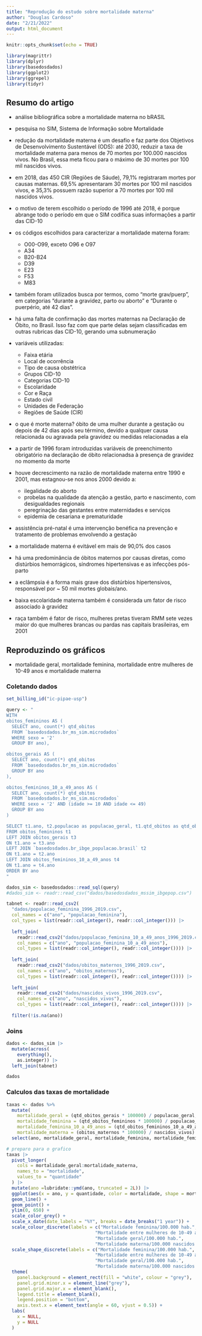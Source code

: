 ```yaml
---
title: "Reprodução do estudo sobre mortalidade materna"
author: "Douglas Cardoso"
date: "2/21/2022"
output: html_document
---
```


```r
knitr::opts_chunk$set(echo = TRUE)

library(magrittr)
library(dplyr)
library(basedosdados)
library(ggplot2)
library(ggrepel)
library(tidyr)
```

## Resumo do artigo

* análise bibliográfica sobre a mortalidade materna no bRASIL
* pesquisa no SIM, Sistema de Informação sobre Mortalidade
* redução da mortalidade materna é um desafio e faz parte dos Objetivos de Desenvolvimento Sustentável (ODS): até 2030, reduzir a taxa de mortalidade materna para menos de 70 mortes por 100.000 nascidos vivos. No Brasil, essa meta ficou para o máximo de 30 mortes por 100 mil nascidos vivos.
* em 2018, das 450 CIR (Regiões de Sáude), 79,1%  registraram mortes por causas maternas. 69,5% apresentaram 30 mortes por 100 mil nascidos vivos, e 35,3% possuem razão superior a 70 mortes por 100 mil nascidos vivos.
* o motivo de terem escolhido o período de 1996 até 2018, é porque abrange todo o período em que o SIM codifica suas informações a partir das CID-10
* os códigos escolhidos para caracterizar a mortalidade materna foram:
  
  + O00-O99, exceto O96 e O97
  + A34
  + B20-B24
  + D39
  + E23
  + F53
  + M83

* também foram utilizados busca por termos, como "morte grav/puerp", em categorias "durante a gravidez, parto ou aborto" e "Durante o puerpério, até 42 dias".

* há uma falta de confirmação das mortes maternas na Declaração de Óbito, no Brasil. Isso faz com que parte delas sejam classificadas em outras rubricas das CID-10, gerando uma subnumeração

* variáveis utilizadas:

  + Faixa etária
  + Local de ocorrência
  + Tipo de causa obstétrica
  + Grupos CID-10
  + Categorias CID-10
  + Escolaridade
  + Cor e Raça
  + Estado civil
  + Unidades de Federação
  + Regiões de Saúde (CIR)

* o que é morte materna? óbito de uma mulher durante a gestação ou depois de 42 dias após seu término, devido a qualquer causa relacionada ou agravada pela gravidez ou medidas relacionadas a ela
* a partir de 1996 foram introduzidas variáveis de preenchimento obrigatório na declaração de óbito relacionadsa à presença de gravidez no momento da morte
* houve decrescimento na razão de mortalidade materna entre 1990 e 2001, mas estagnou-se nos anos 2000 devido a:

   +  ilegalidade do aborto
   + probelas na qualidade da atenção a gestão, parto e nascimento, com desigualdades regionais
   + peregrinação das gestantes entre maternidades e serviços
   + epidemia de cesariana e prematuridade

* assistência pré-natal é uma intervenção benéfica na prevenção e tratamento de problemas envolvendo a gestação
* a mortalidade materna é evitável em mais de 90,0% dos casos
* há uma predominância de óbitos maternos por causas diretas, como distúrbios hemorrágicos, síndromes hipertensivas e as infecções pós-parto
* a eclâmpsia é a forma mais grave dos distúrbios hipertensivos, responsável por ~ 50 mil mortes globais/ano.
* baixa escolaridade materna também é considerada um fator de risco associado à gravidez
* raça também é fator de risco, mulheres pretas tiveram RMM sete vezes maior do que mulheres brancas ou pardas nas capitais brasileiras, em 2001

## Reproduzindo os gráficos

* mortalidade geral, mortalidade feminina, mortalidade entre mulheres de 10-49 anos e mortalidade materna

### Coletando dados
  
```r
set_billing_id("ic-pipae-usp")

query <- "
WITH 
obitos_femininos AS (
  SELECT ano, count(*) qtd_obitos
  FROM `basedosdados.br_ms_sim.microdados`
  WHERE sexo = '2'
  GROUP BY ano),

obitos_gerais AS (
  SELECT ano, count(*) qtd_obitos
  FROM `basedosdados.br_ms_sim.microdados`
  GROUP BY ano  
),

obitos_femininos_10_a_49_anos AS (
  SELECT ano, count(*) qtd_obitos
  FROM `basedosdados.br_ms_sim.microdados`
  WHERE sexo = '2' AND (idade >= 10 AND idade <= 49)
  GROUP BY ano  
)

SELECT t1.ano, t2.populacao as populacao_geral, t1.qtd_obitos as qtd_obitos_femininos, t3.qtd_obitos as qtd_obitos_gerais, t4.qtd_obitos as qtd_obitos_femininos_10_a_49_anos
FROM obitos_femininos t1
LEFT JOIN obitos_gerais t3
ON t1.ano = t3.ano
LEFT JOIN `basedosdados.br_ibge_populacao.brasil` t2
ON t1.ano = t2.ano
LEFT JOIN obitos_femininos_10_a_49_anos t4
ON t1.ano = t4.ano
ORDER BY ano
"

dados_sim <- basedosdados::read_sql(query)
#dados_sim <- readr::read_csv("dados/basedosdados_mssim_ibgepop.csv")
```

```r
tabnet <- readr::read_csv2(
  "dados/populacao_feminina_1996_2019.csv",
  col_names = c("ano", "populacao_feminina"),
  col_types = list(readr::col_integer(), readr::col_integer())) |>
  
  left_join(
    readr::read_csv2("dados/populacao_feminina_10_a_49_anos_1996_2019.csv",
    col_names = c("ano", "populacao_feminina_10_a_49_anos"),
    col_types = list(readr::col_integer(), readr::col_integer()))) |>
  
  left_join(
    readr::read_csv2("dados/obitos_maternos_1996_2019.csv",
    col_names = c("ano", "obitos_maternos"),
    col_types = list(readr::col_integer(), readr::col_integer()))) |> 
  
  left_join(
    readr::read_csv2("dados/nascidos_vivos_1996_2019.csv",
    col_names = c("ano", "nascidos_vivos"),
    col_types = list(readr::col_integer(), readr::col_integer()))) |> 
  
  filter(!is.na(ano))
```

### Joins

```r

dados <- dados_sim |> 
  mutate(across(
    everything(),
    as.integer)) |>
  left_join(tabnet)

dados
```

### Calculos das taxas de mortalidade

```r
taxas <- dados %>% 
  mutate(
    mortalidade_geral = (qtd_obitos_gerais * 100000) / populacao_geral,
    mortalidade_feminina = (qtd_obitos_femininos * 100000) / populacao_feminina,
    mortalidade_feminina_10_a_49_anos = (qtd_obitos_femininos_10_a_49_anos * 100000) / populacao_feminina_10_a_49_anos,
    mortalidade_materna = (obitos_maternos * 100000) / nascidos_vivos) |> 
  select(ano, mortalidade_geral, mortalidade_feminina, mortalidade_feminina_10_a_49_anos, mortalidade_materna)
```


```r
# preparo para o grafico
taxas |> 
  pivot_longer(
    cols = mortalidade_geral:mortalidade_materna,
    names_to = "mortalidade",
    values_to = "quantidade"
  ) |> 
  mutate(ano =lubridate::ymd(ano, truncated = 2L)) |> 
  ggplot(aes(x = ano, y = quantidade, color = mortalidade, shape = mortalidade)) +
  geom_line() +
  geom_point() +
  ylim(0, 650) +
  scale_color_grey() +
  scale_x_date(date_labels = "%Y", breaks = date_breaks("1 year")) +
  scale_colour_discrete(labels = c("Mortalidade feminina/100.000 hab.",
                                 "Mortalidade entre mulheres de 10-49 anos/100.000 hab.",
                                 "Mortalidade geral/100.000 hab.",
                                 "Mortalidade materna/100.000 nascidos vivos")) +
  scale_shape_discrete(labels = c("Mortalidade feminina/100.000 hab.",
                                 "Mortalidade entre mulheres de 10-49 anos/100.000 hab.",
                                 "Mortalidade geral/100.000 hab.",
                                 "Mortalidade materna/100.000 nascidos vivos")) +
  theme(
    panel.background = element_rect(fill = "white", colour = "grey"),
    panel.grid.minor.x = element_line("grey"),
    panel.grid.major.x = element_blank(),
    legend.title = element_blank(),
    legend.position = "bottom",
    axis.text.x = element_text(angle = 60, vjust = 0.5)) +
  labs(
    x = NULL,
    y = NULL
  )
```





